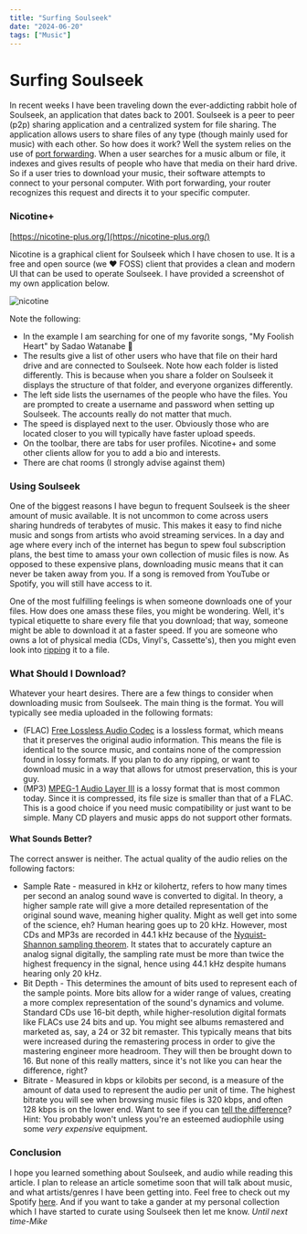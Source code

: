 ---
title: "Surfing Soulseek"
date: "2024-06-20"
tags: ["Music"]
---
  
# Surfing Soulseek 

<CustomImage src="https://raw.githubusercontent.com/michael-kudrik/BlogPosts/main/images/Soulseek-png-3.png" alt="Soulseek Logo"/>

In recent weeks I have been traveling down the ever-addicting rabbit hole of Soulseek, an application that dates back to 2001. Soulseek is a peer to peer (p2p) sharing application and a centralized system for file sharing. The application allows users to share files of any type (though mainly used for music) with each other. 
So how does it work? Well the system relies on the use of [port forwarding](https://en.wikipedia.org/wiki/Port_forwarding). When a user searches for a music album or file, it indexes and gives results of people who have that media on their hard drive. So if a user tries to download your music, their software attempts to connect to your personal computer. With port forwarding, your router recognizes this request and directs it to your specific computer.  

### Nicotine+
[https://nicotine-plus.org/](https://nicotine-plus.org/)

Nicotine is a graphical client for Soulseek which I have chosen to use. It is a free and open source (we ♥ FOSS) client that provides a clean and modern UI that can be used to operate Soulseek. I have provided a screenshot of my own application below.

![nicotine](https://raw.githubusercontent.com/michael-kudrik/BlogPosts/main/images/nicotineExample.png)

Note the following:
- In the example I am searching for one of my favorite songs, "My Foolish Heart" by Sadao Watanabe 🎺
- The results give a list of other users who have that file on their hard drive and are connected to Soulseek. Note how each folder is listed differently. This is because when you share a folder on Soulseek it displays the structure of that folder, and everyone organizes differently. 
- The left side lists the usernames of the people who have the files. You are prompted to create a username and password when setting up Soulseek. The accounts really do not matter that much.
- The speed is displayed next to the user. Obviously those who are located closer to you will typically have faster upload speeds.
- On the toolbar, there are tabs for user profiles. Nicotine+ and some other clients allow for you to add a bio and interests. 
- There are chat rooms (I strongly advise against them)

### Using Soulseek
One of the biggest reasons I have begun to frequent Soulseek is the sheer amount of music available. It is not uncommon to come across users sharing hundreds of terabytes of music. This makes it easy to find niche music and songs from artists who avoid streaming services. In a day and age where every inch of the internet has begun to spew foul subscription plans, the best time to amass your own collection of music files is now. As opposed to these expensive plans, downloading music means that it can never be taken away from you. If a song is removed from YouTube or Spotify, you will still have access to it. 

One of the most fulfilling feelings is when someone downloads one of your files. How does one amass these files, you might be wondering. Well, it's typical etiquette to share every file that you download; that way, someone might be able to download it at a faster speed. If you are someone who owns a lot of physical media (CDs, Vinyl's, Cassette's), then you might even look into [ripping](https://en.wikipedia.org/wiki/Ripping) it to a file. 

### What Should I Download?

Whatever your heart desires. 
There are a few things to consider when downloading music from Soulseek. The main thing is the format. 
You will typically see media uploaded in the following formats:
- (FLAC) [Free Lossless Audio Codec](https://en.wikipedia.org/wiki/FLAC) is a lossless format, which means that it preserves the original audio information. This means the file is identical to the source music, and contains none of the compression found in lossy formats. If you plan to do any ripping, or want to download music in a way that allows for utmost preservation, this is your guy. 
- (MP3) [MPEG-1 Audio Layer III](https://en.wikipedia.org/wiki/MP3) is a lossy format that is most common today. Since it is compressed, its file size is smaller than that of a FLAC. This is a good choice if you need music compatibility or just want to be simple. Many CD players and music apps do not support other formats. 

#### What Sounds Better? 

The correct answer is neither. The actual quality of the audio relies on the following factors:
- Sample Rate - measured in kHz or kilohertz, refers to how many times per second an analog sound wave is converted to digital. In theory, a higher sample rate will give a more detailed representation of the original sound wave, meaning higher quality. Might as well get into some of the science, eh? Human hearing goes up to 20 kHz. However, most CDs and MP3s are recorded in 44.1 kHz because of the [Nyquist-Shannon sampling theorem](https://en.wikipedia.org/wiki/Nyquist%E2%80%93Shannon_sampling_theorem). It states that to accurately capture an analog signal digitally, the sampling rate must be more than twice the highest frequency in the signal, hence using 44.1 kHz despite humans hearing only 20 kHz. 
- Bit Depth - This determines the amount of bits used to represent each of the sample points. More bits allow for a wider range of values, creating a more complex representation of the sound's dynamics and volume. Standard CDs use 16-bit depth, while higher-resolution digital formats like FLACs use 24 bits and up. You might see albums remastered and marketed as, say, a 24 or 32 bit remaster. This typically means that bits were increased during the remastering process in order to give the mastering engineer more headroom. They will then be brought down to 16. But none of this really matters, since it's not like you can hear the difference, right?
- Bitrate - Measured in kbps or kilobits per second, is a measure of the amount of data used to represent the audio per unit of time. The highest bitrate you will see when browsing music files is 320 kbps, and often 128 kbps is on the lower end. Want to see if you can [tell the difference](https://www.npr.org/sections/therecord/2015/06/02/411473508/how-well-can-you-hear-audio-quality)? Hint: You probably won't unless you're an esteemed audiophile using some *very expensive* equipment. 

### Conclusion

I hope you learned something about Soulseek, and audio while reading this article. I plan to release an article sometime soon that will talk about music, and what artists/genres I have been getting into. Feel free to check out my Spotify [here](https://open.spotify.com/user/e9t94vj3ngcmx7j2kd3hnldc7). And if you want to take a gander at my personal collection which I have started to curate using Soulseek then let me know. 
*Until next time-Mike*
